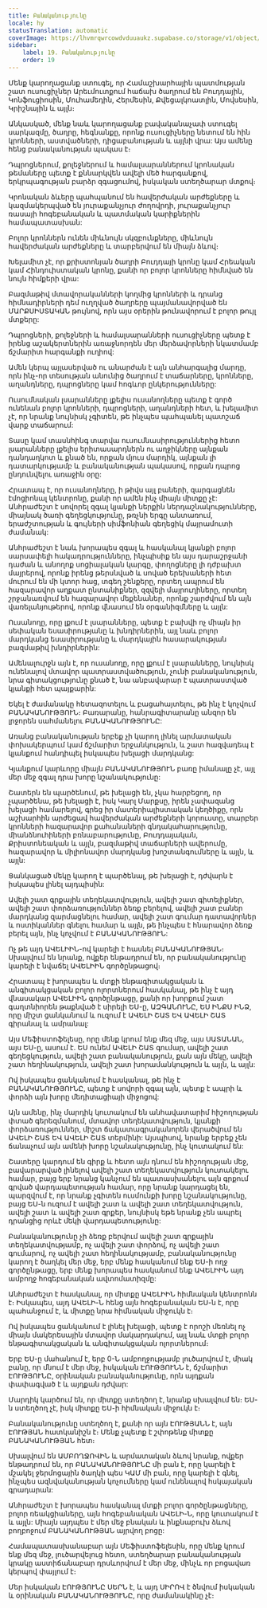 ```yaml
---
title: Բանականությունը
locale: hy
statusTranslation: automatic
coverImage: https://lhvmrqwrcowdvduuaukz.supabase.co/storage/v1/object/public/strapi-uploads/small_cover-educacion-fundamental.webp-2d51a7828a2b1309555be27f7e2a61a0.webp
sidebar:
    label: 19. Բանականությունը
    order: 19
---
```

Մենք կարողացանք ստուգել, որ Համաշխարհային պատմության շատ ուսուցիչներ Արեւմուտքում հաճախ ծաղրում են Բուդդային, Կոնֆուցիոսին, Մուհամեդին, Հերմեսին, Քվեցալկոատլին, Մովսեսին, Կրիշնային և այլն։

Անկասկած, մենք նաև կարողացանք բավականաչափ ստուգել սարկազմը, ծաղրը, հեգնանքը, որոնք ուսուցիչները նետում են հին կրոնների, աստվածների, դիցաբանության և այլնի վրա: Այս ամենը հենց բանականության պակաս է։

Դպրոցներում, քոլեջներում և համալսարաններում կրոնական թեմաները պետք է քննարկվեն ավելի մեծ հարգանքով, երկրպագության բարձր զգացումով, իսկական ստեղծարար մտքով։

Կրոնական ձևերը պահպանում են հավերժական արժեքները և կազմակերպված են յուրաքանչյուր ժողովրդի, յուրաքանչյուր ռասայի հոգեբանական և պատմական կարիքներին համապատասխան:

Բոլոր կրոններն ունեն միևնույն սկզբունքները, միևնույն հավերժական արժեքները և տարբերվում են միայն ձևով։

Խելամիտ չէ, որ քրիստոնյան ծաղրի Բուդդայի կրոնը կամ Հրեական կամ Հինդուիստական կրոնը, քանի որ բոլոր կրոնները հիմնված են նույն հիմքերի վրա:

Բազմաթիվ մտավորականների կողմից կրոնների և դրանց հիմնադիրների դեմ ուղղված ծաղրերը պայմանավորված են ՄԱՐՔՍԻՍՏԱԿԱՆ թույնով, որն այս օրերին թունավորում է բոլոր թույլ մտքերը:

Դպրոցների, քոլեջների և համալսարանների ուսուցիչները պետք է իրենց աշակերտներին առաջնորդեն մեր մերձավորների նկատմամբ ճշմարիտ հարգանքի ուղիով:

Ամեն կերպ այլասերված ու անարժան է այն անհարգալից մարդը, որն ինչ-որ տեսության անունից ծաղրում է տաճարները, կրոնները, աղանդները, դպրոցները կամ հոգևոր ընկերությունները:

Ուսումնական լսարանները լքելիս ուսանողները պետք է գործ ունենան բոլոր կրոնների, դպրոցների, աղանդների հետ, և խելամիտ չէ, որ նրանք նույնիսկ չգիտեն, թե ինչպես պահպանել պատշաճ վարք տաճարում:

Տասը կամ տասնհինգ տարվա ուսումնասիրություններից հետո լսարանները լքելիս երիտասարդներն ու աղջիկները այնքան դանդաղկոտ և քնած են, որքան մյուս մարդիկ, այնքան լի դատարկությամբ և բանականության պակասով, որքան դպրոց ընդունվելու առաջին օրը:

Հրատապ է, որ ուսանողները, ի թիվս այլ բաների, զարգացնեն էմոցիոնալ կենտրոնը, քանի որ ամեն ինչ միայն միտքը չէ: Անհրաժեշտ է սովորել զգալ կյանքի ներքին ներդաշնակությունները, միայնակ ծառի գեղեցկությունը, թռչնի երգը անտառում, երաժշտության և գույների սիմֆոնիան գեղեցիկ մայրամուտի ժամանակ:

Անհրաժեշտ է նաև խորապես զգալ և հասկանալ կյանքի բոլոր սարսափելի հակադրությունները, ինչպիսիք են այս դարաշրջանի դաժան և անողոք սոցիալական կարգը, փողոցները լի դժբախտ մայրերով, որոնք իրենց թերսնված և սոված երեխաների հետ մուրում են մի կտոր հաց, տգեղ շենքերը, որտեղ ապրում են հազարավոր աղքատ ընտանիքներ, զզվելի մայրուղիները, որտեղ շրջանառվում են հազարավոր մեքենաներ, որոնք շարժվում են այն վառելանյութերով, որոնք վնասում են օրգանիզմները և այլն:

Ուսանողը, որը լքում է լսարանները, պետք է բախվի ոչ միայն իր սեփական եսասիրությանը և խնդիրներին, այլ նաև բոլոր մարդկանց եսասիրությանը և մարդկային հասարակության բազմաթիվ խնդիրներին:

Ամենալուրջն այն է, որ ուսանողը, որը լքում է լսարանները, նույնիսկ ունենալով մտավոր պատրաստվածություն, չունի բանականություն, նրա գիտակցությունը քնած է, նա անբավարար է պատրաստված կյանքի հետ պայքարին:

Եկել է ժամանակը հետազոտելու և բացահայտելու, թե ինչ է կոչվում ԲԱՆԱԿԱՆՈՒԹՅՈՒՆ։ Բառարանը, հանրագիտարանը անզոր են լրջորեն սահմանելու ԲԱՆԱԿԱՆՈՒԹՅՈՒՆԸ:

Առանց բանականության երբեք չի կարող լինել արմատական փոխակերպում կամ ճշմարիտ երջանկություն, և շատ հազվադեպ է կյանքում հանդիպել իսկապես խելացի մարդկանց:

Կյանքում կարևորը միայն ԲԱՆԱԿԱՆՈՒԹՅՈՒՆ բառը իմանալը չէ, այլ մեր մեջ զգալ դրա խորը նշանակությունը:

Շատերն են պարծենում, թե խելացի են, չկա հարբեցող, որ չպարծենա, թե խելացի է, իսկ Կարլ Մարքսը, իրեն չափազանց խելացի համարելով, գրեց իր մատերիալիստական կեղծիքը, որն աշխարհին արժեցավ հավերժական արժեքների կորուստը, տարբեր կրոնների հազարավոր քահանաների գնդակահարությունը, միանձնուհիների բռնաբարությունը, Բուդդայական, Քրիստոնեական և այլն, բազմաթիվ տաճարների ավերումը, հազարավոր և միլիոնավոր մարդկանց խոշտանգումները և այլն, և այլն:

Ցանկացած մեկը կարող է պարծենալ, թե խելացի է, դժվարն է իսկապես լինել այդպիսին:

Ավելի շատ գրքային տեղեկատվություն, ավելի շատ գիտելիքներ, ավելի շատ փորձառություններ ձեռք բերելով, ավելի շատ բաներ մարդկանց զարմացնելու համար, ավելի շատ գումար դատավորներ և ոստիկաններ գնելու համար և այլն, թե ինչպես է հնարավոր ձեռք բերել այն, ինչ կոչվում է ԲԱՆԱԿԱՆՈՒԹՅՈՒՆ:

Ոչ թե այդ ԱՎԵԼԻԻՆ-ով կարելի է հասնել ԲԱՆԱԿԱՆՈՒԹՅԱՆ։ Սխալվում են նրանք, ովքեր ենթադրում են, որ բանականությունը կարելի է նվաճել ԱՎԵԼԻԻՆ գործընթացով։

Հրատապ է խորապես և մտքի ենթագիտակցական և անգիտակցական բոլոր ոլորտներում հասկանալ, թե ինչ է այդ վնասակար ԱՎԵԼԻԻՆ գործընթացը, քանի որ խորքում շատ գաղտնիորեն թաքնված է սիրելի ԵՍ-ը, ԱԶԳԱՆՈՒՆԸ, ԵՍ ԻՆՔՍ ԻՆՁ, որը միշտ ցանկանում և ուզում է ԱՎԵԼԻ ՇԱՏ ԵՎ ԱՎԵԼԻ ՇԱՏ գիրանալ և ամրանալ:

Այս Մեֆիստոֆելեսը, որը մենք կրում ենք մեզ մեջ, այս ՍԱՏԱՆԱՆ, այս ԵՍ-ը, ասում է. ԵՍ ունեմ ԱՎԵԼԻ ՇԱՏ գումար, ավելի շատ գեղեցկություն, ավելի շատ բանականություն, քան այն մեկը, ավելի շատ հեղինակություն, ավելի շատ խորամանկություն և այլն, և այլն:

Ով իսկապես ցանկանում է հասկանալ, թե ինչ է ԲԱՆԱԿԱՆՈՒԹՅՈՒՆԸ, պետք է սովորի զգալ այն, պետք է ապրի և փորձի այն խորը մեդիտացիայի միջոցով:

Այն ամենը, ինչ մարդիկ կուտակում են անհավատարիմ հիշողության փտած գերեզմանում, մտավոր տեղեկատվություն, կյանքի փորձառություններ, միշտ ճակատագրականորեն վերածվում են ԱՎԵԼԻ ՇԱՏ ԵՎ ԱՎԵԼԻ ՇԱՏ տերմինի: Այսպիսով, նրանք երբեք չեն ճանաչում այն ամենի խորը նշանակությունը, ինչ կուտակում են:

Շատերը կարդում են գիրք և հետո այն դնում են հիշողության մեջ, բավարարված լինելով ավելի շատ տեղեկատվություն կուտակելու համար, բայց երբ նրանց կանչում են պատասխանելու այն գրքում գրված վարդապետության համար, որը նրանք կարդացել են, պարզվում է, որ նրանք չգիտեն ուսմունքի խորը նշանակությունը, բայց ԵՍ-ն ուզում է ավելի շատ և ավելի շատ տեղեկատվություն, ավելի շատ և ավելի շատ գրքեր, նույնիսկ եթե նրանք չեն ապրել դրանցից որևէ մեկի վարդապետությունը:

Բանականությունը չի ձեռք բերվում ավելի շատ գրքային տեղեկատվությամբ, ոչ ավելի շատ փորձով, ոչ ավելի շատ գումարով, ոչ ավելի շատ հեղինակությամբ, բանականությունը կարող է ծաղկել մեր մեջ, երբ մենք հասկանում ենք ԵՍ-ի ողջ գործընթացը, երբ մենք խորապես հասկանում ենք ԱՎԵԼԻԻՆ այդ ամբողջ հոգեբանական ավտոմատիզմը:

Անհրաժեշտ է հասկանալ, որ միտքը ԱՎԵԼԻԻՆ հիմնական կենտրոնն է։ Իսկապես, այդ ԱՎԵԼԻ-Ն հենց այն հոգեբանական ԵՍ-ն է, որը պահանջում է, և միտքը նրա հիմնական միջուկն է։

Ով իսկապես ցանկանում է լինել խելացի, պետք է որոշի մեռնել ոչ միայն մակերեսային մտավոր մակարդակում, այլ նաև մտքի բոլոր ենթագիտակցական և անգիտակցական ոլորտներում։

Երբ ԵՍ-ը մահանում է, երբ 0-Ն ամբողջությամբ լուծարվում է, միակ բանը, որ մնում է մեր մեջ, իսկական ԷՈՒԹՅՈՒՆՆ է, ճշմարիտ ԷՈՒԹՅՈՒՆԸ, օրինական բանականությունը, որն այդքան փափագված է և այդքան դժվար:

Մարդիկ կարծում են, որ միտքը ստեղծող է, նրանք սխալվում են։ ԵՍ-ն ստեղծող չէ, իսկ միտքը ԵՍ-ի հիմնական միջուկն է։

Բանականությունը ստեղծող է, քանի որ այն ԷՈՒԹՅԱՆՆ է, այն ԷՈՒԹՅԱՆ հատկանիշն է։ Մենք չպետք է շփոթենք միտքը ԲԱՆԱԿԱՆՈՒԹՅԱՆ հետ։

Սխալվում են ԱՄԲՈՂՋՈՎԻՆ և արմատական ձևով նրանք, ովքեր ենթադրում են, որ ԲԱՆԱԿԱՆՈՒԹՅՈՒՆԸ մի բան է, որը կարելի է մշակել ջերմոցային ծաղկի պես ԿԱՄ մի բան, որը կարելի է գնել, ինչպես ազնվականության կոչումները կամ ունենալով հսկայական գրադարան:

Անհրաժեշտ է խորապես հասկանալ մտքի բոլոր գործընթացները, բոլոր ռեակցիաները, այն հոգեբանական ԱՎԵԼԻ-Ն, որը կուտակում է և այլն: Միայն այդպես է մեր մեջ բնական և ինքնաբուխ ձևով բողբոջում ԲԱՆԱԿԱՆՈՒԹՅԱՆ այրվող բոցը:

Համապատասխանաբար այն Մեֆիստոֆելեսին, որը մենք կրում ենք մեզ մեջ, լուծարվելուց հետո, ստեղծարար բանականության կրակը աստիճանաբար դրսևորվում է մեր մեջ, մինչև որ բոցավառ կերպով փայլում է։

Մեր իսկական ԷՈՒԹՅՈՒՆԸ ՍԵՐՆ է, և այդ ՍԻՐՈՎ է ծնվում իսկական և օրինական ԲԱՆԱԿԱՆՈՒԹՅՈՒՆԸ, որը ժամանակինը չէ։
